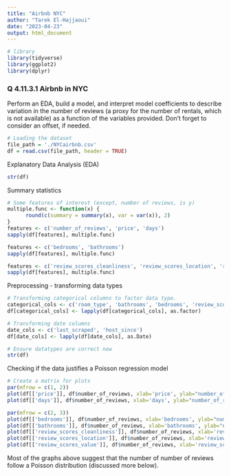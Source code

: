 ```yaml
---
title: "Airbnb NYC"
author: "Tarek El-Hajjaoui"
date: "2023-04-23"
output: html_document
---
```


```r
# library
library(tidyverse)
library(ggplot2)
library(dplyr)
```

### Q 4.11.3.1 Airbnb in NYC
Perform an EDA, build a model, and interpret model coefficients to describe variation in the number of reviews (a proxy for the number of rentals, which is not available) as a function of the variables provided. Don’t forget to consider an offset, if needed.

```r
# Loading the dataset
file_path = './NYCairbnb.csv'
df = read.csv(file_path, header = TRUE)
```

Explanatory Data Analysis (EDA)

```r
str(df)
```

Summary statistics
```r
# Some features of interest (except, number of reviews, is y)
multiple.func <- function(x) {
      round(c(summary = summary(x), var = var(x)), 2)
}
features <- c('number_of_reviews', 'price', 'days')
sapply(df[features], multiple.func)

features <- c('bedrooms', 'bathrooms')
sapply(df[features], multiple.func)

features <- c('review_scores_cleanliness', 'review_scores_location', 'review_scores_value')
sapply(df[features], multiple.func)
```

Preprocessing - transforming data types
```r
# Transforming categorical columns to factor data type.
categorical_cols <- c('room_type', 'bathrooms', 'bedrooms', 'review_scores_cleanliness', 'review_scores_location', 'review_scores_value', 'instant_bookable')
df[categorical_cols] <- lapply(df[categorical_cols], as.factor)

# Transforming date columns
date_cols <- c('last_scraped', 'host_since')
df[date_cols] <- lapply(df[date_cols], as.Date)
```

```r
# Ensure datatypes are correct now
str(df)
```

Checking if the data justifies a Poisson regression model
```r
# Create a matrix for plots
par(mfrow = c(1, 2))
plot(df[['price']], df$number_of_reviews, xlab='price', ylab="number_of_reviews", type = "h", xlim=c(0,2000))
plot(df[['days']], df$number_of_reviews, xlab='days', ylab="number_of_reviews", type = "h", xlim=c(0,3500))

par(mfrow = c(2, 3))
plot(df[['bedrooms']], df$number_of_reviews, xlab='bedrooms', ylab="number_of_reviews", type = "h")
plot(df[['bathrooms']], df$number_of_reviews, xlab='bathrooms', ylab="number_of_reviews", type = "h")
plot(df[['review_scores_cleanliness']], df$number_of_reviews, xlab='review_scores_cleanliness', ylab="number_of_reviews", type = "h")
plot(df[['review_scores_location']], df$number_of_reviews, xlab='review_scores_location', ylab="number_of_reviews", type = "h")
plot(df[['review_scores_value']], df$number_of_reviews, xlab='review_scores_value', ylab="number_of_reviews", type = "h")
```

Most of the graphs above suggest that the number of number of reviews follow a Poisson distribution (discussed more below).
